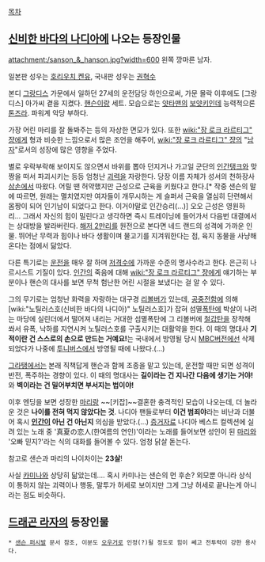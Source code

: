 [[목차]]
== [[신비한 바다의 나디아]]에 나오는 등장인물 ==
attachment:/sanson_&_hanson.jpg?width=600
왼쪽 깡마른 남자.

일본판 성우는 [[호리우치 켄유]], 국내판 성우는 [[권혁수]]
 
본디 [[그랑디스]] 가문에서 일하던 27세의 운전담당 하인으로써, 가문 몰락 이후에도 [그랑디스] 아가씨 곁을 지켰다. [[핸슨]]이랑 세트. 모습으로는 [[얏타맨]]의 [[보얏키]]인데 능력적으론 [[톤즈라]]. 파워계 악당 부하다. 

가장 어린 마리를 잘 돌봐주는 등의 자상한 면모가 있다. 또한 [[wiki:"장 로크 라르티그" 쟝]]에게 형과 비슷한 느낌으로서 많은 조언을 해주어, [[wiki:"장 로크 라르티그" 쟝]]의 "[[남자]]"로서의 성장에 많은 영향을 주었다.

별로 우락부락해 보이지도 않으면서 바위를 뽑아 던지거나 가고일 군단의 [[인간탱크]]와 맞짱을 떠서 파괴시키는 등등 엄청난 [[괴력]]을 자랑한다. 당장 이름 자체가 성서의 천하장사 [[삼손]]에서 따왔다. 어릴 땐 허약했지만 근성으로 근육을 키웠다고 한다.[* 작중 샌슨의 말에 따르면, 원래는 멸치였지만 여자들이 개무시하는 게 슬퍼서 근육을 열심히 단련해서 몸짱이 되어 인기남이 되었다고 한다. 이거야말로 인간승리(...)] 오오 근성은 영원하리... 그래서 자신의 힘이 밀린다고 생각하면 즉시 트레이닝에 들어가서 다음번 대결에서는 상대방을 발라버린다. [[해저 2만리]]를 원전으로 본다면 네드 랜드의 성격에 가까운 인물. 뛰어난 무력과 힘이나 바다 생활이며 물고기를 지겨워한다는 점, 육지 동물을 사냥해온다는 점에서 닮았다.

다른 특기로는 [[운전]]을 매우 잘 하며 [[저격수]]에 가까운 수준의 명사수라고 한다. 은근히 나르시스트 기질이 있다. [[인간]]의 죽음에 대해 [[wiki:"장 로크 라르티그" 쟝]]에게 얘기하는 부분이나 핸슨의 대사를 보면 무척 험난한 어린 시절을 보냈다는 걸 알 수 있다.

그의 무기로는 엄청난 화력을 자랑하는 대구경 [[리볼버]]가 있는데, [[공중전함]]에 의해 [wiki:"노틸러스호(신비한 바다의 나디아)" 노틸러스호]가 잡혀 섬멸[[폭탄]]에 박살이 나려는 마당에 실린더에서 떨어져 내리는 거대한 섬멸폭탄에 그 리볼버에 [[철갑탄]]을 장착해 쏴서 유폭, 낙하를 지연시켜 노틸러스호를 구출시키는 대활약을 한다. 이 때의 명대사 '''기적이란 건 스스로의 손으로 만드는 거예요!'''는 국내에서 방영될 당시 [[MBC]]버전에선 삭제되었다가 나중에 [[투니버스]]에서 방영될 때에 나왔다.(…)

[[그라탱]]에서는 본래 직책답게 핸슨과 함께 조종을 맡고 있는데, 운전할 때만 되면 성격이 반전, 폭주하는 경향이 있다. 이 때의 명대사는 '''길이라는 건 지나간 다음에 생기는 거야!'''와 '''벽이라는 건 밀어부치면 부서지는 법이야!'''

이후 엔딩을 보면 성장한 [[마리 앤 레벤브로이|마리]]랑 ~~[키잡]~~결혼한 충격적인 모습이 나오는데, 더 놀라운 것은 '''나이를 전혀 먹지 않았다는 것'''. 나디아 팬들로부터 '''이건 범죄야'''라는 비난과 더불어 혹시 '''[[인간]]이 아닌 건 아닌지''' 의심을 받았다.(…) [http://rigvedawiki.net/r1/pds/sanson_mari.jpg 증거자료] 나디아 베스트 컬렉션에 실려 있는 노래 중 '真夏の恋人(한여름의 연인)'이라는 노래를 들어보면 성인이 된 [[마리]]와 '오빠 믿지?'라는 식의 대화를 들어볼 수 있다. 엄청 닭살 돋는다.

참고로 샌슨과 마리의 나이차이는 '''23살'''! 

사실 [[카미나]]와 상당히 닮았는데.... 혹시 카미나는 샌슨의 먼 후손? 외모뿐 아니라 상식이 통하지 않는 괴력이나 행동, 말투가 허세로 보이지만 그게 그냥 허세로 끝나는게 아니라는 점도 비슷하다. 
== [[드래곤 라자]]의 등장인물 ==
 * [[샌슨 퍼시발]] 문서 참조, 이분도 [[오우거]]로 인정(?)될 정도로 힘이 쎄고 전투력이 강한 용사다.
